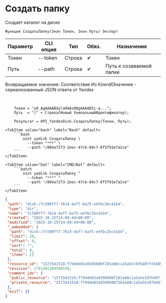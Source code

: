 ﻿---
sidebar_position: 2
description: Создать папку и другие функции для работы с Yandex Disk в Открытом пакете интеграций - бесплатной open-source библиотеке интеграций для 1С:Предприятие 8, OneScript и CLI
keywords: [1C, 1С, 1С:Предприятие, 1С:Предприятие 8.3, API, Интеграция, Сервисы, Обмен, OneScript, CLI, Yandex Disk]
---


# Создать папку
 Создает каталог на диске



`Функция СоздатьПапку(Знач Токен, Знач Путь) Экспорт`

  | Параметр | CLI опция | Тип | Обяз. | Назначение |
  |-|-|-|-|-|
  | Токен | --token | Строка | &#x2714; | Токен |
  | Путь | --path | Строка | &#x2714; | Путь к созаваемой папке |

  
  Возвращаемое значение:   Соответствие Из КлючИЗначение - сериализованный JSON ответа от Yandex

<br/>



```bsl title="Пример использования для 1С:Предприятие/OneScript"
    Токен = "y0_AgAAAABdylaOAAs0QgAAAAD5i-a...";
    Путь  = "/" + Строка(Новый УникальныйИдентификатор);

    Результат = OPI_YandexDisk.СоздатьПапку(Токен, Путь);
```
    

 <Tabs>
  
    <TabItem value="bash" label="Bash" default>
        ```bash
            oint yadisk СоздатьПапку \
              --token "***" \
              --path "/804a72f3-2eec-47cb-84c7-8f5f91e7a2ce"
        ```
    </TabItem>
  
    <TabItem value="bat" label="CMD/Bat" default>
        ```batch
            oint yadisk СоздатьПапку ^
              --token "***" ^
              --path "/804a72f3-2eec-47cb-84c7-8f5f91e7a2ce"
        ```
    </TabItem>
</Tabs>


```json title="Результат"
{
 "path": "disk:/7c590ff7-7614-4ef7-ba75-e4fbc2bc41b4",
 "type": "dir",
 "name": "7c590ff7-7614-4ef7-ba75-e4fbc2bc41b4",
 "created": "2025-10-25T14:09:44+00:00",
 "modified": "2025-10-25T14:09:44+00:00",
 "_embedded": {
  "path": "disk:/7c590ff7-7614-4ef7-ba75-e4fbc2bc41b4",
  "limit": 20,
  "offset": 0,
  "sort": "",
  "total": 0,
  "items": []
 },
 "resource_id": "1573541518:f794de03a9396600f281e88c1a5a5e197b407fd3489a463f42a5dfb19764dae5",
 "revision": 1761401384508558,
 "comment_ids": {
  "public_resource": "1573541518:f794de03a9396600f281e88c1a5a5e197b407fd3489a463f42a5dfb19764dae5",
  "private_resource": "1573541518:f794de03a9396600f281e88c1a5a5e197b407fd3489a463f42a5dfb19764dae5"
 },
 "exif": {}
}
```

